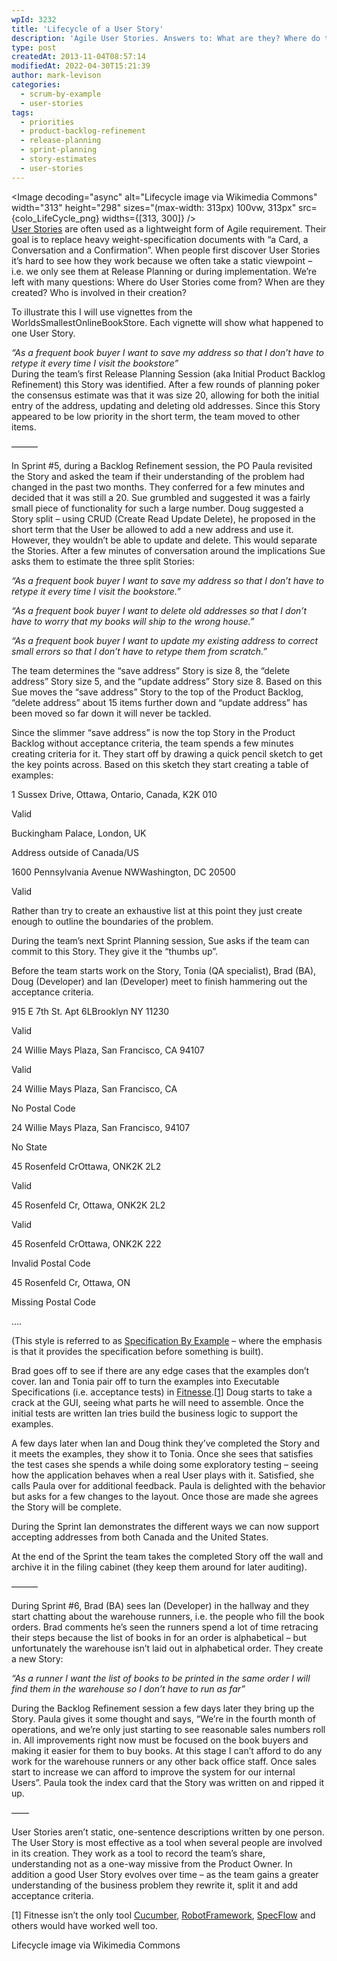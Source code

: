 ```yaml
---
wpId: 3232
title: 'Lifecycle of a User Story'
description: 'Agile User Stories. Answers to: What are they? Where do they come from? When are they created? How are they prioritized? Practical examples.'
type: post
createdAt: 2013-11-04T08:57:14
modifiedAt: 2022-04-30T15:21:39
author: mark-levison
categories:
  - scrum-by-example
  - user-stories
tags:
  - priorities
  - product-backlog-refinement
  - release-planning
  - sprint-planning
  - story-estimates
  - user-stories
---
```





<Image decoding="async" alt="Lifecycle image via Wikimedia Commons" width="313" height="298" sizes="(max-width: 313px) 100vw, 313px" src={colo_LifeCycle_png} widths={[313, 300]} />  
[User Stories](/blog/definition-of-done-user-stories-acceptance-criteria.html) are often used as a lightweight form of Agile requirement. Their goal is to replace heavy weight-specification documents with “a Card, a Conversation and a Confirmation”. When people first discover User Stories it’s hard to see how they work because we often take a static viewpoint – i.e. we only see them at Release Planning or during implementation. We’re left with many questions: Where do User Stories come from? When are they created? Who is involved in their creation?

To illustrate this I will use vignettes from the WorldsSmallestOnlineBookStore. Each vignette will show what happened to one User Story.

_“As a frequent book buyer I want to save my address so that I don’t have to retype it every time I visit the bookstore”_  
During the team’s first Release Planning Session (aka Initial Product Backlog Refinement) this Story was identified. After a few rounds of planning poker the consensus estimate was that it was size 20, allowing for both the initial entry of the address, updating and deleting old addresses. Since this Story appeared to be low priority in the short term, the team moved to other items.

———

In Sprint #5, during a Backlog Refinement session, the PO Paula revisited the Story and asked the team if their understanding of the problem had changed in the past two months. They conferred for a few minutes and decided that it was still a 20. Sue grumbled and suggested it was a fairly small piece of functionality for such a large number. Doug suggested a Story split – using CRUD (Create Read Update Delete), he proposed in the short term that the User be allowed to add a new address and use it. However, they wouldn’t be able to update and delete. This would separate the Stories. After a few minutes of conversation around the implications Sue asks them to estimate the three split Stories:

_“As a frequent book buyer I want to save my address so that I don’t have to retype it every time I visit the bookstore.”_

_“As a frequent book buyer I want to delete old addresses so that I don’t have to worry that my books will ship to the wrong house.”_

_“As a frequent book buyer I want to update my existing address to correct small errors so that I don’t have to retype them from scratch.”_

The team determines the “save address” Story is size 8, the “delete address” Story size 5, and the “update address” Story size 8. Based on this Sue moves the “save address” Story to the top of the Product Backlog, “delete address” about 15 items further down and “update address” has been moved so far down it will never be tackled.

Since the slimmer “save address” is now the top Story in the Product Backlog without acceptance criteria, the team spends a few minutes creating criteria for it. They start off by drawing a quick pencil sketch to get the key points across. Based on this sketch they start creating a table of examples:

1 Sussex Drive, Ottawa, Ontario, Canada, K2K 010

Valid

Buckingham Palace, London, UK

Address outside of Canada/US

1600 Pennsylvania Avenue NWWashington, DC 20500

Valid

Rather than try to create an exhaustive list at this point they just create enough to outline the boundaries of the problem.

During the team’s next Sprint Planning session, Sue asks if the team can commit to this Story. They give it the “thumbs up”.

Before the team starts work on the Story, Tonia (QA specialist), Brad (BA), Doug (Developer) and Ian (Developer) meet to finish hammering out the acceptance criteria.

915 E 7th St. Apt 6LBrooklyn NY 11230

Valid

24 Willie Mays Plaza, San Francisco, CA 94107

Valid

24 Willie Mays Plaza, San Francisco, CA

No Postal Code

24 Willie Mays Plaza, San Francisco, 94107

No State

45 Rosenfeld CrOttawa, ONK2K 2L2

Valid

45 Rosenfeld Cr, Ottawa, ONK2K 2L2

Valid

45 Rosenfeld CrOttawa, ONK2K 222

Invalid Postal Code

45 Rosenfeld Cr, Ottawa, ON

Missing Postal Code

….

(This style is referred to as [Specification By Example](https://en.wikipedia.org/wiki/Specification_by_example) – where the emphasis is that it provides the specification before something is built).

Brad goes off to see if there are any edge cases that the examples don’t cover. Ian and Tonia pair off to turn the examples into Executable Specifications (i.e. acceptance tests) in [Fitnesse](https://fitnesse.org/).\[[1](#footnotes)\] Doug starts to take a crack at the GUI, seeing what parts he will need to assemble. Once the initial tests are written Ian tries build the business logic to support the examples.

A few days later when Ian and Doug think they’ve completed the Story and it meets the examples, they show it to Tonia. Once she sees that satisfies the test cases she spends a while doing some exploratory testing – seeing how the application behaves when a real User plays with it. Satisfied, she calls Paula over for additional feedback. Paula is delighted with the behavior but asks for a few changes to the layout. Once those are made she agrees the Story will be complete.

During the Sprint Ian demonstrates the different ways we can now support accepting addresses from both Canada and the United States.

At the end of the Sprint the team takes the completed Story off the wall and archive it in the filing cabinet (they keep them around for later auditing).

———

During Sprint #6, Brad (BA) sees Ian (Developer) in the hallway and they start chatting about the warehouse runners, i.e. the people who fill the book orders. Brad comments he’s seen the runners spend a lot of time retracing their steps because the list of books in for an order is alphabetical – but unfortunately the warehouse isn’t laid out in alphabetical order. They create a new Story:

_“As a runner I want the list of books to be printed in the same order I will find them in the warehouse so I don’t have to run as far”_

During the Backlog Refinement session a few days later they bring up the Story. Paula gives it some thought and says, “We’re in the fourth month of operations, and we’re only just starting to see reasonable sales numbers roll in. All improvements right now must be focused on the book buyers and making it easier for them to buy books. At this stage I can’t afford to do any work for the warehouse runners or any other back office staff. Once sales start to increase we can afford to improve the system for our internal Users”. Paula took the index card that the Story was written on and ripped it up.

——

User Stories aren’t static, one-sentence descriptions written by one person. The User Story is most effective as a tool when several people are involved in its creation. They work as a tool to record the team’s share, understanding not as a one-way missive from the Product Owner. In addition a good User Story evolves over time – as the team gains a greater understanding of the business problem they rewrite it, split it and add acceptance criteria.  

\[1\] Fitnesse isn’t the only tool [Cucumber](https://cukes.info/), [RobotFramework](https://robotframework.org/), [SpecFlow](https://specflow.org) and others would have worked well too.

Lifecycle image via Wikimedia Commons